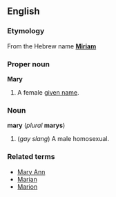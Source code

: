 ==English==
===Etymology===
From the Hebrew name '''[[Miriam]]'''

===Proper noun===
'''Mary'''

#A female [[given name]].

===Noun===
'''mary''' (''plural'' '''marys''')

#(''gay slang'') A male homosexual.

===Related terms===
*[[Mary Ann]]
*[[Marian]]
*[[Marion]]